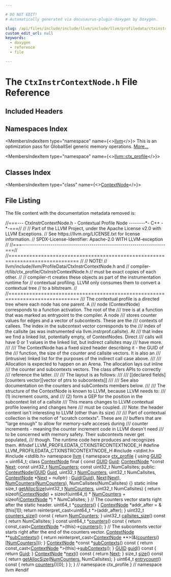 ```yaml
---

# DO NOT EDIT!
# Automatically generated via docusaurus-plugin-doxygen by Doxygen.

slug: /api/files/include/include/llvm/include/llvm/profiledata/ctxinstrcontextnode-h
custom_edit_url: null
keywords:
  - doxygen
  - reference
  - file

---
```





# The `CtxInstrContextNode.h` File Reference

<DoxygenPage pluginConfig={pluginConfig}>



## Included Headers

<IncludesList>
<IncludesListItem
  filePath="stdint.h"
  permalink=""
  isLocal="false" />
<IncludesListItem
  filePath="stdlib.h"
  permalink=""
  isLocal="false" />
</IncludesList>

## Namespaces Index

<MembersIndex>

<MembersIndexItem
  type="namespace"
  name={<><a href="/docs/api/namespaces/llvm">llvm</a></>}>
This is an optimization pass for GlobalISel generic memory operations. <a href="/docs/api/namespaces/llvm/#details">More...</a>
</MembersIndexItem>

<MembersIndexItem
  type="namespace"
  name={<><a href="/docs/api/namespaces/llvm/ctx-profile">llvm::ctx_profile</a></>}>
</MembersIndexItem>

</MembersIndex>

## Classes Index

<MembersIndex>

<MembersIndexItem
  type="class"
  name={<><a href="/docs/api/classes/llvm/ctx-profile/contextnode">ContextNode</a></>}>
</MembersIndexItem>

</MembersIndex>


## File Listing

The file content with the documentation metadata removed is:

<ProgramListing>

<Link id="l00001" /><CodeLine lineNumber="1"><Highlight kind="comment">//===--- CtxInstrContextNode.h - Contextual Profile Node --------&#42;- C++ -&#42;-===//</Highlight><Highlight kind="normal"></Highlight></CodeLine>
<Link id="l00002" /><CodeLine lineNumber="2"><Highlight kind="normal"></Highlight><Highlight kind="comment">//</Highlight><Highlight kind="normal"></Highlight></CodeLine>
<Link id="l00003" /><CodeLine lineNumber="3"><Highlight kind="normal"></Highlight><Highlight kind="comment">// Part of the LLVM Project, under the Apache License v2.0 with LLVM Exceptions.</Highlight><Highlight kind="normal"></Highlight></CodeLine>
<Link id="l00004" /><CodeLine lineNumber="4"><Highlight kind="normal"></Highlight><Highlight kind="comment">// See https://llvm.org/LICENSE.txt for license information.</Highlight><Highlight kind="normal"></Highlight></CodeLine>
<Link id="l00005" /><CodeLine lineNumber="5"><Highlight kind="normal"></Highlight><Highlight kind="comment">// SPDX-License-Identifier: Apache-2.0 WITH LLVM-exception</Highlight><Highlight kind="normal"></Highlight></CodeLine>
<Link id="l00006" /><CodeLine lineNumber="6"><Highlight kind="normal"></Highlight><Highlight kind="comment">//</Highlight><Highlight kind="normal"></Highlight></CodeLine>
<Link id="l00007" /><CodeLine lineNumber="7"><Highlight kind="normal"></Highlight><Highlight kind="comment">//===----------------------------------------------------------------------===//</Highlight><Highlight kind="normal"></Highlight></CodeLine>
<Link id="l00008" /><CodeLine lineNumber="8"><Highlight kind="normal"></Highlight><Highlight kind="comment">//==============================================================================</Highlight><Highlight kind="normal"></Highlight></CodeLine>
<Link id="l00009" /><CodeLine lineNumber="9"><Highlight kind="normal"></Highlight><Highlight kind="comment">//</Highlight><Highlight kind="normal"></Highlight></CodeLine>
<Link id="l00010" /><CodeLine lineNumber="10"><Highlight kind="normal"></Highlight><Highlight kind="comment">// NOTE!</Highlight><Highlight kind="normal"></Highlight></CodeLine>
<Link id="l00011" /><CodeLine lineNumber="11"><Highlight kind="normal"></Highlight><Highlight kind="comment">// llvm/include/llvm/ProfileData/CtxInstrContextNode.h and</Highlight><Highlight kind="normal"></Highlight></CodeLine>
<Link id="l00012" /><CodeLine lineNumber="12"><Highlight kind="normal"></Highlight><Highlight kind="comment">//   compiler-rt/lib/ctx&#95;profile/CtxInstrContextNode.h</Highlight><Highlight kind="normal"></Highlight></CodeLine>
<Link id="l00013" /><CodeLine lineNumber="13"><Highlight kind="normal"></Highlight><Highlight kind="comment">// must be exact copies of each other.</Highlight><Highlight kind="normal"></Highlight></CodeLine>
<Link id="l00014" /><CodeLine lineNumber="14"><Highlight kind="normal"></Highlight><Highlight kind="comment">//</Highlight><Highlight kind="normal"></Highlight></CodeLine>
<Link id="l00015" /><CodeLine lineNumber="15"><Highlight kind="normal"></Highlight><Highlight kind="comment">// compiler-rt creates these objects as part of the instrumentation runtime for</Highlight><Highlight kind="normal"></Highlight></CodeLine>
<Link id="l00016" /><CodeLine lineNumber="16"><Highlight kind="normal"></Highlight><Highlight kind="comment">// contextual profiling. LLVM only consumes them to convert a contextual tree</Highlight><Highlight kind="normal"></Highlight></CodeLine>
<Link id="l00017" /><CodeLine lineNumber="17"><Highlight kind="normal"></Highlight><Highlight kind="comment">// to a bitstream.</Highlight><Highlight kind="normal"></Highlight></CodeLine>
<Link id="l00018" /><CodeLine lineNumber="18"><Highlight kind="normal"></Highlight><Highlight kind="comment">//</Highlight><Highlight kind="normal"></Highlight></CodeLine>
<Link id="l00019" /><CodeLine lineNumber="19"><Highlight kind="normal"></Highlight><Highlight kind="comment">//==============================================================================</Highlight><Highlight kind="normal"></Highlight></CodeLine>
<Link id="l00020" /><CodeLine lineNumber="20"><Highlight kind="normal"></Highlight><Highlight kind="comment"></Highlight></CodeLine>
<Link id="l00021" /><CodeLine lineNumber="21"><Highlight kind="comment">/// The contextual profile is a directed tree where each node has one parent. A</Highlight></CodeLine>
<Link id="l00022" /><CodeLine lineNumber="22"><Highlight kind="comment">/// node (ContextNode) corresponds to a function activation. The root of the</Highlight></CodeLine>
<Link id="l00023" /><CodeLine lineNumber="23"><Highlight kind="comment">/// tree is at a function that was marked as entrypoint to the compiler. A node</Highlight></CodeLine>
<Link id="l00024" /><CodeLine lineNumber="24"><Highlight kind="comment">/// stores counter values for edges and a vector of subcontexts. These are the</Highlight></CodeLine>
<Link id="l00025" /><CodeLine lineNumber="25"><Highlight kind="comment">/// contexts of callees. The index in the subcontext vector corresponds to the</Highlight></CodeLine>
<Link id="l00026" /><CodeLine lineNumber="26"><Highlight kind="comment">/// index of the callsite (as was instrumented via llvm.instrprof.callsite). At</Highlight></CodeLine>
<Link id="l00027" /><CodeLine lineNumber="27"><Highlight kind="comment">/// that index we find a linked list, potentially empty, of ContextNodes. Direct</Highlight></CodeLine>
<Link id="l00028" /><CodeLine lineNumber="28"><Highlight kind="comment">/// calls will have 0 or 1 values in the linked list, but indirect callsites may</Highlight></CodeLine>
<Link id="l00029" /><CodeLine lineNumber="29"><Highlight kind="comment">/// have more.</Highlight></CodeLine>
<Link id="l00030" /><CodeLine lineNumber="30"><Highlight kind="comment">///</Highlight></CodeLine>
<Link id="l00031" /><CodeLine lineNumber="31"><Highlight kind="comment">/// The ContextNode has a fixed sized header describing it - the GUID of the</Highlight></CodeLine>
<Link id="l00032" /><CodeLine lineNumber="32"><Highlight kind="comment">/// function, the size of the counter and callsite vectors. It is also an</Highlight></CodeLine>
<Link id="l00033" /><CodeLine lineNumber="33"><Highlight kind="comment">/// (intrusive) linked list for the purposes of the indirect call case above.</Highlight></CodeLine>
<Link id="l00034" /><CodeLine lineNumber="34"><Highlight kind="comment">///</Highlight></CodeLine>
<Link id="l00035" /><CodeLine lineNumber="35"><Highlight kind="comment">/// Allocation is expected to happen on an Arena. The allocation lays out inline</Highlight></CodeLine>
<Link id="l00036" /><CodeLine lineNumber="36"><Highlight kind="comment">/// the counter and subcontexts vectors. The class offers APIs to correctly</Highlight></CodeLine>
<Link id="l00037" /><CodeLine lineNumber="37"><Highlight kind="comment">/// reference the latter.</Highlight></CodeLine>
<Link id="l00038" /><CodeLine lineNumber="38"><Highlight kind="comment">///</Highlight></CodeLine>
<Link id="l00039" /><CodeLine lineNumber="39"><Highlight kind="comment">/// The layout is as follows:</Highlight></CodeLine>
<Link id="l00040" /><CodeLine lineNumber="40"><Highlight kind="comment">///</Highlight></CodeLine>
<Link id="l00041" /><CodeLine lineNumber="41"><Highlight kind="comment">/// &#91;&#91;declared fields&#93;&#91;counters vector&#93;&#91;vector of ptrs to subcontexts&#93;&#93;</Highlight></CodeLine>
<Link id="l00042" /><CodeLine lineNumber="42"><Highlight kind="comment">///</Highlight></CodeLine>
<Link id="l00043" /><CodeLine lineNumber="43"><Highlight kind="comment">/// See also documentation on the counters and subContexts members below.</Highlight></CodeLine>
<Link id="l00044" /><CodeLine lineNumber="44"><Highlight kind="comment">///</Highlight></CodeLine>
<Link id="l00045" /><CodeLine lineNumber="45"><Highlight kind="comment">/// The structure of the ContextNode is known to LLVM, because LLVM needs to:</Highlight></CodeLine>
<Link id="l00046" /><CodeLine lineNumber="46"><Highlight kind="comment">///   (1) increment counts, and</Highlight></CodeLine>
<Link id="l00047" /><CodeLine lineNumber="47"><Highlight kind="comment">///   (2) form a GEP for the position in the subcontext list of a callsite</Highlight></CodeLine>
<Link id="l00048" /><CodeLine lineNumber="48"><Highlight kind="comment">/// This means changes to LLVM contextual profile lowering and changes here</Highlight></CodeLine>
<Link id="l00049" /><CodeLine lineNumber="49"><Highlight kind="comment">/// must be coupled.</Highlight></CodeLine>
<Link id="l00050" /><CodeLine lineNumber="50"><Highlight kind="comment">/// Note: the header content isn&#39;t interesting to LLVM (other than its size)</Highlight></CodeLine>
<Link id="l00051" /><CodeLine lineNumber="51"><Highlight kind="comment">///</Highlight></CodeLine>
<Link id="l00052" /><CodeLine lineNumber="52"><Highlight kind="comment">/// Part of contextual collection is the notion of &quot;scratch contexts&quot;. These are</Highlight></CodeLine>
<Link id="l00053" /><CodeLine lineNumber="53"><Highlight kind="comment">/// buffers that are &quot;large enough&quot; to allow for memory-safe acceses during</Highlight></CodeLine>
<Link id="l00054" /><CodeLine lineNumber="54"><Highlight kind="comment">/// counter increments - meaning the counter increment code in LLVM doesn&#39;t need</Highlight></CodeLine>
<Link id="l00055" /><CodeLine lineNumber="55"><Highlight kind="comment">/// to be concerned with memory safety. Their subcontexts never get populated,</Highlight></CodeLine>
<Link id="l00056" /><CodeLine lineNumber="56"><Highlight kind="comment">/// though. The runtime code here produces and recognizes them.</Highlight><Highlight kind="normal"></Highlight></CodeLine>
<Link id="l00057" /><CodeLine lineNumber="57"><Highlight kind="normal"></Highlight></CodeLine>
<Link id="l00058" /><CodeLine lineNumber="58"><Highlight kind="normal"></Highlight><Highlight kind="preprocessor">#ifndef LLVM&#95;PROFILEDATA&#95;CTXINSTRCONTEXTNODE&#95;H</Highlight><Highlight kind="normal"></Highlight></CodeLine>
<Link id="l00059" /><CodeLine lineNumber="59"><Highlight kind="normal"></Highlight><Highlight kind="preprocessor">#define LLVM&#95;PROFILEDATA&#95;CTXINSTRCONTEXTNODE&#95;H</Highlight><Highlight kind="normal"></Highlight></CodeLine>
<Link id="l00060" /><CodeLine lineNumber="60"><Highlight kind="normal"></Highlight></CodeLine>
<Link id="l00061" /><CodeLine lineNumber="61"><Highlight kind="normal"></Highlight><Highlight kind="preprocessor">#include &lt;stdint.h&gt;</Highlight><Highlight kind="normal"></Highlight></CodeLine>
<Link id="l00062" /><CodeLine lineNumber="62"><Highlight kind="normal"></Highlight><Highlight kind="preprocessor">#include &lt;stdlib.h&gt;</Highlight><Highlight kind="normal"></Highlight></CodeLine>
<Link id="l00063" /><CodeLine lineNumber="63"><Highlight kind="normal"></Highlight></CodeLine>
<Link id="l00064" /><CodeLine lineNumber="64"><Highlight kind="normal"></Highlight><Highlight kind="keyword">namespace </Highlight><Highlight kind="normal"><a href="/docs/api/namespaces/llvm">llvm</a> &#123;</Highlight></CodeLine>
<Link id="l00065" /><CodeLine lineNumber="65" lineLink="/docs/api/namespaces/llvm/ctx-profile"><Highlight kind="normal"></Highlight><Highlight kind="keyword">namespace </Highlight><Highlight kind="normal"><a href="/docs/api/namespaces/llvm/ctx-profile">ctx&#95;profile</a> &#123;</Highlight></CodeLine>
<Link id="l00066" /><CodeLine lineNumber="66" lineLink="/docs/api/namespaces/llvm/ctx-profile/#a6680521b81ea3a4c433750426966360b"><Highlight kind="normal"></Highlight><Highlight kind="keyword">using </Highlight><Highlight kind="normal"><a href="/docs/api/namespaces/llvm/ctx-profile/#a6680521b81ea3a4c433750426966360b">GUID</a> = uint64&#95;t;</Highlight></CodeLine>
<Link id="l00067" /><CodeLine lineNumber="67"><Highlight kind="normal"></Highlight></CodeLine>
<Link id="l00068" /><CodeLine lineNumber="68" lineLink="/docs/api/classes/llvm/ctx-profile/contextnode"><Highlight kind="normal"></Highlight><Highlight kind="keyword">class </Highlight><Highlight kind="normal"><a href="/docs/api/classes/llvm/ctx-profile/contextnode/#a157efc559fb2e3c1c9c7c03330101334">ContextNode</a> final &#123;</Highlight></CodeLine>
<Link id="l00069" /><CodeLine lineNumber="69"><Highlight kind="normal">  </Highlight><Highlight kind="keyword">const</Highlight><Highlight kind="normal"> <a href="/docs/api/namespaces/llvm/ctx-profile/#a6680521b81ea3a4c433750426966360b">GUID</a> <a href="/docs/api/namespaces/llvm/#af59335be18fa802d111a646be658b7d0acb957607a78494ea70db887d1463437c">Guid</a>;</Highlight></CodeLine>
<Link id="l00070" /><CodeLine lineNumber="70"><Highlight kind="normal">  <a href="/docs/api/classes/llvm/ctx-profile/contextnode/#a157efc559fb2e3c1c9c7c03330101334">ContextNode</a> &#42;</Highlight><Highlight kind="keyword">const</Highlight><Highlight kind="normal"> <a href="/docs/api/namespaces/llvm/#ab13c360340346d082b959b8cd79f2c1a">Next</a>;</Highlight></CodeLine>
<Link id="l00071" /><CodeLine lineNumber="71"><Highlight kind="normal">  </Highlight><Highlight kind="keyword">const</Highlight><Highlight kind="normal"> uint32&#95;t <a href="/docs/api/namespaces/llvm/#a435d7554367e426f8c41efd8c1f70ab0">NumCounters</a>;</Highlight></CodeLine>
<Link id="l00072" /><CodeLine lineNumber="72"><Highlight kind="normal">  </Highlight><Highlight kind="keyword">const</Highlight><Highlight kind="normal"> uint32&#95;t NumCallsites;</Highlight></CodeLine>
<Link id="l00073" /><CodeLine lineNumber="73"><Highlight kind="normal"></Highlight></CodeLine>
<Link id="l00074" /><CodeLine lineNumber="74"><Highlight kind="normal"></Highlight><Highlight kind="keyword">public</Highlight><Highlight kind="normal">:</Highlight></CodeLine>
<Link id="l00075" /><CodeLine lineNumber="75" lineLink="/docs/api/classes/llvm/ctx-profile/contextnode/#a157efc559fb2e3c1c9c7c03330101334"><Highlight kind="normal">  <a href="/docs/api/classes/llvm/ctx-profile/contextnode/#a157efc559fb2e3c1c9c7c03330101334">ContextNode</a>(<a href="/docs/api/namespaces/llvm/ctx-profile/#a6680521b81ea3a4c433750426966360b">GUID</a> <a href="/docs/api/namespaces/llvm/#af59335be18fa802d111a646be658b7d0acb957607a78494ea70db887d1463437c">Guid</a>, uint32&#95;t <a href="/docs/api/namespaces/llvm/#a435d7554367e426f8c41efd8c1f70ab0">NumCounters</a>, uint32&#95;t NumCallsites,</Highlight></CodeLine>
<Link id="l00076" /><CodeLine lineNumber="76"><Highlight kind="normal">              <a href="/docs/api/classes/llvm/ctx-profile/contextnode/#a157efc559fb2e3c1c9c7c03330101334">ContextNode</a> &#42;<a href="/docs/api/namespaces/llvm/#ab13c360340346d082b959b8cd79f2c1a">Next</a> = </Highlight><Highlight kind="keyword">nullptr</Highlight><Highlight kind="normal">)</Highlight></CodeLine>
<Link id="l00077" /><CodeLine lineNumber="77"><Highlight kind="normal">      : <a href="/docs/api/namespaces/llvm/#af59335be18fa802d111a646be658b7d0acb957607a78494ea70db887d1463437c">Guid</a>(<a href="/docs/api/namespaces/llvm/#af59335be18fa802d111a646be658b7d0acb957607a78494ea70db887d1463437c">Guid</a>), <a href="/docs/api/namespaces/llvm/#ab13c360340346d082b959b8cd79f2c1a">Next</a>(<a href="/docs/api/namespaces/llvm/#ab13c360340346d082b959b8cd79f2c1a">Next</a>), <a href="/docs/api/namespaces/llvm/#a435d7554367e426f8c41efd8c1f70ab0">NumCounters</a>(<a href="/docs/api/namespaces/llvm/#a435d7554367e426f8c41efd8c1f70ab0">NumCounters</a>),</Highlight></CodeLine>
<Link id="l00078" /><CodeLine lineNumber="78"><Highlight kind="normal">        NumCallsites(NumCallsites) &#123;&#125;</Highlight></CodeLine>
<Link id="l00079" /><CodeLine lineNumber="79"><Highlight kind="normal"></Highlight></CodeLine>
<Link id="l00080" /><CodeLine lineNumber="80" lineLink="/docs/api/classes/llvm/ctx-profile/contextnode/#a9eec8d154d4aff4bda0f8aef9d5b74b3"><Highlight kind="normal">  </Highlight><Highlight kind="keyword">static</Highlight><Highlight kind="normal"> </Highlight><Highlight kind="keyword">inline</Highlight><Highlight kind="normal"> </Highlight><Highlight kind="keywordtype">size&#95;t</Highlight><Highlight kind="normal"> <a href="/docs/api/classes/llvm/ctx-profile/contextnode/#a9eec8d154d4aff4bda0f8aef9d5b74b3">getAllocSize</a>(uint32&#95;t <a href="/docs/api/namespaces/llvm/#a435d7554367e426f8c41efd8c1f70ab0">NumCounters</a>,</Highlight></CodeLine>
<Link id="l00081" /><CodeLine lineNumber="81"><Highlight kind="normal">                                    uint32&#95;t NumCallsites) &#123;</Highlight></CodeLine>
<Link id="l00082" /><CodeLine lineNumber="82"><Highlight kind="normal">    </Highlight><Highlight kind="keywordflow">return</Highlight><Highlight kind="normal"> </Highlight><Highlight kind="keyword">sizeof</Highlight><Highlight kind="normal">(<a href="/docs/api/classes/llvm/ctx-profile/contextnode/#a157efc559fb2e3c1c9c7c03330101334">ContextNode</a>) + </Highlight><Highlight kind="keyword">sizeof</Highlight><Highlight kind="normal">(uint64&#95;t) &#42; <a href="/docs/api/namespaces/llvm/#a435d7554367e426f8c41efd8c1f70ab0">NumCounters</a> +</Highlight></CodeLine>
<Link id="l00083" /><CodeLine lineNumber="83"><Highlight kind="normal">           </Highlight><Highlight kind="keyword">sizeof</Highlight><Highlight kind="normal">(<a href="/docs/api/classes/llvm/ctx-profile/contextnode/#a157efc559fb2e3c1c9c7c03330101334">ContextNode</a> &#42;) &#42; NumCallsites;</Highlight></CodeLine>
<Link id="l00084" /><CodeLine lineNumber="84"><Highlight kind="normal">  &#125;</Highlight></CodeLine>
<Link id="l00085" /><CodeLine lineNumber="85"><Highlight kind="normal"></Highlight></CodeLine>
<Link id="l00086" /><CodeLine lineNumber="86"><Highlight kind="normal">  </Highlight><Highlight kind="comment">// The counters vector starts right after the static header.</Highlight><Highlight kind="normal"></Highlight></CodeLine>
<Link id="l00087" /><CodeLine lineNumber="87" lineLink="/docs/api/classes/llvm/ctx-profile/contextnode/#a581474eba8e0b4ca6ccee5158bc630f1"><Highlight kind="normal">  uint64&#95;t &#42;<a href="/docs/api/classes/llvm/ctx-profile/contextnode/#a581474eba8e0b4ca6ccee5158bc630f1">counters</a>() &#123;</Highlight></CodeLine>
<Link id="l00088" /><CodeLine lineNumber="88"><Highlight kind="normal">    <a href="/docs/api/classes/llvm/ctx-profile/contextnode/#a157efc559fb2e3c1c9c7c03330101334">ContextNode</a> &#42;addr&#95;after = &amp;(</Highlight><Highlight kind="keyword">this</Highlight><Highlight kind="normal">&#91;1&#93;);</Highlight></CodeLine>
<Link id="l00089" /><CodeLine lineNumber="89"><Highlight kind="normal">    </Highlight><Highlight kind="keywordflow">return</Highlight><Highlight kind="normal"> </Highlight><Highlight kind="keyword">reinterpret&#95;cast&lt;</Highlight><Highlight kind="normal">uint64&#95;t &#42;</Highlight><Highlight kind="keyword">&gt;</Highlight><Highlight kind="normal">(addr&#95;after);</Highlight></CodeLine>
<Link id="l00090" /><CodeLine lineNumber="90"><Highlight kind="normal">  &#125;</Highlight></CodeLine>
<Link id="l00091" /><CodeLine lineNumber="91"><Highlight kind="normal"></Highlight></CodeLine>
<Link id="l00092" /><CodeLine lineNumber="92" lineLink="/docs/api/classes/llvm/ctx-profile/contextnode/#af1561406835140e308ad77f78511f470"><Highlight kind="normal">  uint32&#95;t <a href="/docs/api/classes/llvm/ctx-profile/contextnode/#af1561406835140e308ad77f78511f470">counters&#95;size</a>()</Highlight><Highlight kind="keyword"> const </Highlight><Highlight kind="normal">&#123; </Highlight><Highlight kind="keywordflow">return</Highlight><Highlight kind="normal"> <a href="/docs/api/namespaces/llvm/#a435d7554367e426f8c41efd8c1f70ab0">NumCounters</a>; &#125;</Highlight></CodeLine>
<Link id="l00093" /><CodeLine lineNumber="93" lineLink="/docs/api/classes/llvm/ctx-profile/contextnode/#ab60b840d0134f9e881904678f456aea9"><Highlight kind="normal">  uint32&#95;t <a href="/docs/api/classes/llvm/ctx-profile/contextnode/#ab60b840d0134f9e881904678f456aea9">callsites&#95;size</a>()</Highlight><Highlight kind="keyword"> const </Highlight><Highlight kind="normal">&#123; </Highlight><Highlight kind="keywordflow">return</Highlight><Highlight kind="normal"> NumCallsites; &#125;</Highlight></CodeLine>
<Link id="l00094" /><CodeLine lineNumber="94"><Highlight kind="normal"></Highlight></CodeLine>
<Link id="l00095" /><CodeLine lineNumber="95" lineLink="/docs/api/classes/llvm/ctx-profile/contextnode/#a9313b687764f4acba8c52f8cbe9d7157"><Highlight kind="normal">  </Highlight><Highlight kind="keyword">const</Highlight><Highlight kind="normal"> uint64&#95;t &#42;<a href="/docs/api/classes/llvm/ctx-profile/contextnode/#a9313b687764f4acba8c52f8cbe9d7157">counters</a>()</Highlight><Highlight kind="keyword"> const </Highlight><Highlight kind="normal">&#123;</Highlight></CodeLine>
<Link id="l00096" /><CodeLine lineNumber="96"><Highlight kind="normal">    </Highlight><Highlight kind="keywordflow">return</Highlight><Highlight kind="normal"> </Highlight><Highlight kind="keyword">const&#95;cast&lt;</Highlight><Highlight kind="normal"><a href="/docs/api/classes/llvm/ctx-profile/contextnode/#a157efc559fb2e3c1c9c7c03330101334">ContextNode</a> &#42;</Highlight><Highlight kind="keyword">&gt;</Highlight><Highlight kind="normal">(</Highlight><Highlight kind="keyword">this</Highlight><Highlight kind="normal">)-&gt;<a href="/docs/api/classes/llvm/ctx-profile/contextnode/#a581474eba8e0b4ca6ccee5158bc630f1">counters</a>();</Highlight></CodeLine>
<Link id="l00097" /><CodeLine lineNumber="97"><Highlight kind="normal">  &#125;</Highlight></CodeLine>
<Link id="l00098" /><CodeLine lineNumber="98"><Highlight kind="normal"></Highlight></CodeLine>
<Link id="l00099" /><CodeLine lineNumber="99"><Highlight kind="normal">  </Highlight><Highlight kind="comment">// The subcontexts vector starts right after the end of the counters vector.</Highlight><Highlight kind="normal"></Highlight></CodeLine>
<Link id="l00100" /><CodeLine lineNumber="100" lineLink="/docs/api/classes/llvm/ctx-profile/contextnode/#ae421f46a3739f5e541b4f43ce8f4b834"><Highlight kind="normal">  <a href="/docs/api/classes/llvm/ctx-profile/contextnode/#a157efc559fb2e3c1c9c7c03330101334">ContextNode</a> &#42;&#42;<a href="/docs/api/classes/llvm/ctx-profile/contextnode/#ae421f46a3739f5e541b4f43ce8f4b834">subContexts</a>() &#123;</Highlight></CodeLine>
<Link id="l00101" /><CodeLine lineNumber="101"><Highlight kind="normal">    </Highlight><Highlight kind="keywordflow">return</Highlight><Highlight kind="normal"> </Highlight><Highlight kind="keyword">reinterpret&#95;cast&lt;</Highlight><Highlight kind="normal"><a href="/docs/api/classes/llvm/ctx-profile/contextnode/#a157efc559fb2e3c1c9c7c03330101334">ContextNode</a> &#42;&#42;</Highlight><Highlight kind="keyword">&gt;</Highlight><Highlight kind="normal">(&amp;(<a href="/docs/api/classes/llvm/ctx-profile/contextnode/#a581474eba8e0b4ca6ccee5158bc630f1">counters</a>()&#91;<a href="/docs/api/namespaces/llvm/#a435d7554367e426f8c41efd8c1f70ab0">NumCounters</a>&#93;));</Highlight></CodeLine>
<Link id="l00102" /><CodeLine lineNumber="102"><Highlight kind="normal">  &#125;</Highlight></CodeLine>
<Link id="l00103" /><CodeLine lineNumber="103"><Highlight kind="normal"></Highlight></CodeLine>
<Link id="l00104" /><CodeLine lineNumber="104" lineLink="/docs/api/classes/llvm/ctx-profile/contextnode/#ad13a6770d3b29080908d1d1e7c464720"><Highlight kind="normal">  <a href="/docs/api/classes/llvm/ctx-profile/contextnode/#a157efc559fb2e3c1c9c7c03330101334">ContextNode</a> &#42;</Highlight><Highlight kind="keyword">const</Highlight><Highlight kind="normal"> &#42;<a href="/docs/api/classes/llvm/ctx-profile/contextnode/#ad13a6770d3b29080908d1d1e7c464720">subContexts</a>()</Highlight><Highlight kind="keyword"> const </Highlight><Highlight kind="normal">&#123;</Highlight></CodeLine>
<Link id="l00105" /><CodeLine lineNumber="105"><Highlight kind="normal">    </Highlight><Highlight kind="keywordflow">return</Highlight><Highlight kind="normal"> </Highlight><Highlight kind="keyword">const&#95;cast&lt;</Highlight><Highlight kind="normal"><a href="/docs/api/classes/llvm/ctx-profile/contextnode/#a157efc559fb2e3c1c9c7c03330101334">ContextNode</a> &#42;</Highlight><Highlight kind="keyword">&gt;</Highlight><Highlight kind="normal">(</Highlight><Highlight kind="keyword">this</Highlight><Highlight kind="normal">)-&gt;<a href="/docs/api/classes/llvm/ctx-profile/contextnode/#ae421f46a3739f5e541b4f43ce8f4b834">subContexts</a>();</Highlight></CodeLine>
<Link id="l00106" /><CodeLine lineNumber="106"><Highlight kind="normal">  &#125;</Highlight></CodeLine>
<Link id="l00107" /><CodeLine lineNumber="107"><Highlight kind="normal"></Highlight></CodeLine>
<Link id="l00108" /><CodeLine lineNumber="108" lineLink="/docs/api/classes/llvm/ctx-profile/contextnode/#a6d76c6185d4eb351b63806cabd33d34c"><Highlight kind="normal">  <a href="/docs/api/namespaces/llvm/ctx-profile/#a6680521b81ea3a4c433750426966360b">GUID</a> <a href="/docs/api/classes/llvm/ctx-profile/contextnode/#a6d76c6185d4eb351b63806cabd33d34c">guid</a>()</Highlight><Highlight kind="keyword"> const </Highlight><Highlight kind="normal">&#123; </Highlight><Highlight kind="keywordflow">return</Highlight><Highlight kind="normal"> <a href="/docs/api/namespaces/llvm/#af59335be18fa802d111a646be658b7d0acb957607a78494ea70db887d1463437c">Guid</a>; &#125;</Highlight></CodeLine>
<Link id="l00109" /><CodeLine lineNumber="109" lineLink="/docs/api/classes/llvm/ctx-profile/contextnode/#aeddd2641c29fcacf4b71578863153740"><Highlight kind="normal">  <a href="/docs/api/classes/llvm/ctx-profile/contextnode/#a157efc559fb2e3c1c9c7c03330101334">ContextNode</a> &#42;<a href="/docs/api/classes/llvm/ctx-profile/contextnode/#aeddd2641c29fcacf4b71578863153740">next</a>()</Highlight><Highlight kind="keyword"> const </Highlight><Highlight kind="normal">&#123; </Highlight><Highlight kind="keywordflow">return</Highlight><Highlight kind="normal"> <a href="/docs/api/namespaces/llvm/#ab13c360340346d082b959b8cd79f2c1a">Next</a>; &#125;</Highlight></CodeLine>
<Link id="l00110" /><CodeLine lineNumber="110"><Highlight kind="normal"></Highlight></CodeLine>
<Link id="l00111" /><CodeLine lineNumber="111" lineLink="/docs/api/classes/llvm/ctx-profile/contextnode/#a068b5c183e562872d47a6875917d575b"><Highlight kind="normal">  </Highlight><Highlight kind="keywordtype">size&#95;t</Highlight><Highlight kind="normal"> <a href="/docs/api/classes/llvm/ctx-profile/contextnode/#a068b5c183e562872d47a6875917d575b">size</a>()</Highlight><Highlight kind="keyword"> const </Highlight><Highlight kind="normal">&#123; </Highlight><Highlight kind="keywordflow">return</Highlight><Highlight kind="normal"> <a href="/docs/api/classes/llvm/ctx-profile/contextnode/#a9eec8d154d4aff4bda0f8aef9d5b74b3">getAllocSize</a>(<a href="/docs/api/namespaces/llvm/#a435d7554367e426f8c41efd8c1f70ab0">NumCounters</a>, NumCallsites); &#125;</Highlight></CodeLine>
<Link id="l00112" /><CodeLine lineNumber="112"><Highlight kind="normal"></Highlight></CodeLine>
<Link id="l00113" /><CodeLine lineNumber="113" lineLink="/docs/api/classes/llvm/ctx-profile/contextnode/#a4946f0771a6835bac5a46d077640e7aa"><Highlight kind="normal">  uint64&#95;t <a href="/docs/api/classes/llvm/ctx-profile/contextnode/#a4946f0771a6835bac5a46d077640e7aa">entrycount</a>()</Highlight><Highlight kind="keyword"> const </Highlight><Highlight kind="normal">&#123; </Highlight><Highlight kind="keywordflow">return</Highlight><Highlight kind="normal"> <a href="/docs/api/classes/llvm/ctx-profile/contextnode/#a581474eba8e0b4ca6ccee5158bc630f1">counters</a>()&#91;0&#93;; &#125;</Highlight></CodeLine>
<Link id="l00114" /><CodeLine lineNumber="114"><Highlight kind="normal">&#125;;</Highlight></CodeLine>
<Link id="l00115" /><CodeLine lineNumber="115"><Highlight kind="normal">&#125; </Highlight><Highlight kind="comment">// namespace ctx&#95;profile</Highlight><Highlight kind="normal"></Highlight></CodeLine>
<Link id="l00116" /><CodeLine lineNumber="116"><Highlight kind="normal">&#125; </Highlight><Highlight kind="comment">// namespace llvm</Highlight><Highlight kind="normal"></Highlight></CodeLine>
<Link id="l00117" /><CodeLine lineNumber="117"><Highlight kind="normal"></Highlight><Highlight kind="preprocessor">#endif</Highlight></CodeLine>

</ProgramListing>

</DoxygenPage>
